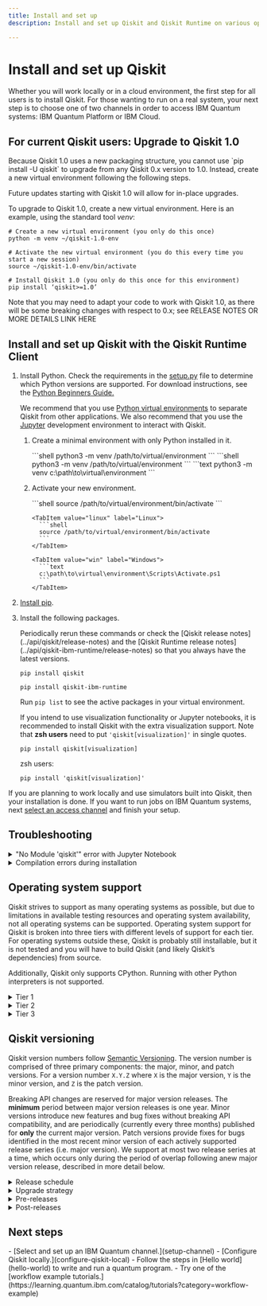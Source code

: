```yaml
---
title: Install and set up
description: Install and set up Qiskit and Qiskit Runtime on various operating systems

---
```

<span id="qiskit-install"></span>
# Install and set up Qiskit

Whether you will work locally or in a cloud environment, the first step for all users is to install Qiskit. For those wanting to run on a real system, your next step is to choose one of two channels in order to access IBM Quantum systems: IBM Quantum Platform or IBM Cloud.

<span id="qiskit-1-upgrade-venv"></span>
## For current Qiskit users: Upgrade to Qiskit 1.0

<Admonition type="info" title="You must create a new virtual environment to install Qiskit 1.0">
  Because Qiskit 1.0 uses a new packaging structure, you cannot use `pip install -U qiskit` to upgrade from any Qiskit 0.x version to 1.0. Instead, create a new virtual environment following the following steps. 
  
  Future updates starting with Qiskit 1.0 will allow for in-place upgrades.  
</Admonition>

To upgrade to Qiskit 1.0, create a new virtual environment. Here is an example, using the standard tool *venv*:

```shell
# Create a new virtual environment (you only do this once)
python -m venv ~/qiskit-1.0-env

# Activate the new virtual environment (you do this every time you start a new session)
source ~/qiskit-1.0-env/bin/activate

# Install Qiskit 1.0 (you only do this once for this environment)
pip install ‘qiskit>=1.0’
```

Note that you may need to adapt your code to work with Qiskit 1.0, as there will be some breaking changes with respect to 0.x; see RELEASE NOTES OR MORE DETAILS LINK HERE


<span id="local"></span>
## Install and set up Qiskit with the Qiskit Runtime Client

1. Install Python. Check the requirements in the [setup.py](https://github.com/Qiskit/qiskit/blob/main/setup.py) file to determine which Python versions are supported.  For download instructions, see the [Python Beginners Guide.](https://wiki.python.org/moin/BeginnersGuide/Download)

    We recommend that you use [Python virtual environments](https://docs.python.org/3.10/tutorial/venv.html) to separate Qiskit from other applications.  We also recommend that you use the [Jupyter](https://jupyter.org/install) development environment to interact with Qiskit.

    1. Create a minimal environment with only Python installed in it.

        <OperatingSystemTabs>
          <TabItem value="mac" label="macOS">
            ```shell
            python3 -m venv /path/to/virtual/environment
            ```
          </TabItem>

          <TabItem value="linux" label="Linux">
            ```shell
            python3 -m venv /path/to/virtual/environment
            ```
          </TabItem>

          <TabItem value="win" label="Windows">
            ```text
            python3 -m venv c:\path\to\virtual\environment
            ```
          </TabItem>
         </OperatingSystemTabs>

    1. Activate your new environment.

         <OperatingSystemTabs>
           <TabItem value="mac" label="macOS">
             ```shell
             source /path/to/virtual/environment/bin/activate
             ```
           </TabItem>

           <TabItem value="linux" label="Linux">
             ```shell
             source /path/to/virtual/environment/bin/activate
             ```
           </TabItem>

           <TabItem value="win" label="Windows">
             ```text
             c:\path\to\virtual\environment\Scripts\Activate.ps1
             ```
           </TabItem>
         </OperatingSystemTabs>

1. [Install pip](https://pip.pypa.io/en/stable/installation/).
1. Install the following packages.

      <Admonition type="note">
          Periodically rerun these commands or check the [Qiskit release notes](../api/qiskit/release-notes) and the [Qiskit Runtime release notes](../api/qiskit-ibm-runtime/release-notes) so that you always have the latest versions.
      </Admonition>

      ```shell
      pip install qiskit
      ```

      ```shell
      pip install qiskit-ibm-runtime
      ```

      Run `pip list` to see the active packages in your virtual environment.

      If you intend to use visualization functionality or Jupyter notebooks, it is recommended to install Qiskit with the extra visualization support. Note that **zsh users** need to put `'qiskit[visualization]'` in single quotes.

      ```shell
      pip install qiskit[visualization]
      ```
      zsh users:

      ```shell
      pip install 'qiskit[visualization]'
      ```

If you are planning to work locally and use simulators built into Qiskit, then your installation is done. If you want to run jobs on IBM Quantum systems, next [select an access channel](setup-channel) and finish your setup.

## Troubleshooting

<details>
  <summary>
    "No Module 'qiskit'" error with Jupyter Notebook
  </summary>
  If you used ``pip install qiskit`` and set up your virtual environment in
  Anaconda, then you may get the ``No Module 'qiskit'`` error when you run a tutorial
  in Jupyter Notebook. If you have not installed Qiskit or set up your
  virtual environment, you can follow the [installation](#qiskit-install) steps.

  The error is caused when trying to import the Qiskit package in an
  environment where Qiskit is not installed. If you launched Jupyter Notebook
  from the Anaconda-Navigator, it is possible that Jupyter Notebook is running
  in the base (root) environment, instead of in your virtual
  environment. Choose a virtual environment in the Anaconda-Navigator from the
  **Applications on** dropdown menu. In this menu, you can see
  all of the virtual environments within Anaconda, and you can
  select the environment where you have Qiskit installed to launch Jupyter
  Notebook.
</details>

<details>
  <summary>
    Compilation errors during installation
  </summary>
  Qiskit depends on a number of other open-source Python packages, which
  are automatically installed when doing ``pip install qiskit``. Depending on
  your system's platform and Python version, it is possible that a particular
  package does not provide pre-built binaries for your system. You can refer
  to [Operating system support](#operating-system-support) for a list of platforms supported by Qiskit, some
  of which may need an extra compiler. In cases where there are
  no precompiled binaries available, ``pip`` will attempt to compile the package
  from source, which in turn might require some extra dependencies that need to
  be installed manually.

  If the output of ``pip install qiskit`` contains similar lines to:

  ```
  Failed building wheel for SOME_PACKAGE
  ...
  build/temp.linux-x86_64-3.5/_openssl.c:498:30: fatal error
  compilation terminated.
  error: command 'x86_64-linux-gnu-gcc' failed with exit status 1
  ```

  please check the documentation of the package that failed to install (in the
  example code, ``SOME_PACKAGE``) for information on how to install the libraries
  needed for compiling from source.
</details>

<span id="os-support"></span>
## Operating system support

Qiskit strives to support as many operating systems as possible, but due to limitations in available testing resources and operating system availability, not all operating systems can be supported. Operating system support for Qiskit is broken into three tiers with different levels of support for each tier. For operating systems outside these, Qiskit is probably still installable, but it is not tested and you will have to build Qiskit (and likely Qiskit’s dependencies) from source.

Additionally, Qiskit only supports CPython. Running with other Python interpreters is not supported.

<details>
  <summary>
    Tier 1
  </summary>
  Tier 1 operating systems are fully tested as part of the development processes to ensure any proposed change will function correctly. Pre-compiled binaries are built, tested, and published to PyPI as part of the release process. Typically, as long as there is a functioning Python environment installed, Qiskit can be installed on these operating systems without needing to install further dependencies.

  Tier 1 operating systems:

  - Linux x86_64 (distributions compatible with the [manylinux 2014](https://www.python.org/dev/peps/pep-0599/) packaging specification).
  - macOS x86_64 (10.12 or later)
  - Windows 64 bit
</details>

<details>
  <summary>
    Tier 2
  </summary>
  Tier 2 operating systems are not tested as part of development process. However, pre-compiled binaries are built, tested, and published to PyPI as part of the release process and these packages can be expected to be installed with just a functioning Python environment.

  Tier 2 operating systems:

  - Linux AArch64 (distributions compatible with the [manylinux 2014](https://www.python.org/dev/peps/pep-0599/) packaging specification)
</details>

<details>
  <summary>
    Tier 3
  </summary>
  Tier 3 operating systems are not tested as part of the development process. Pre-compiled binaries are built and published to PyPI as part of the release process but are not tested. They may not be installable with just a functioning Python environment and might require a C/C++ compiler or additional programs to build dependencies from source as part of the installation process. Support for these operating systems are best effort only.

  Tier 3 operating systems:

  - Linux ppc64le (distributions compatible with the [manylinux 2014](https://www.python.org/dev/peps/pep-0599/)packaging specification)
  - Linux s390x (distributions compatible with the [manylinux 2014](https://www.python.org/dev/peps/pep-0599/) packaging specification)
  - macOS ARM64 (10.15 or newer)
  - Linux i686 (distributions compatible with the [manylinux 2014](https://www.python.org/dev/peps/pep-0599/) packaging specification)
  - Windows 32 bit
</details>

## Qiskit versioning
  Qiskit version numbers follow [Semantic Versioning](https://semver.org/).
  The version number is comprised of three primary components: the major, minor, and
  patch versions. For a version number `X.Y.Z` where `X` is the major version,
  `Y` is the minor version, and `Z` is the patch version.

  Breaking API changes are reserved for major version releases. The **minimum**
  period between major version releases is one year. Minor versions introduce
  new features and bug fixes without breaking API compatibility, and are
  periodically (currently every three months) published for **only** the
  current major version. Patch versions provide fixes for bugs identified in
  the most recent minor version of each actively supported release series (i.e.
  major version). We support at most two release series at a time, which occurs
  only during the period of overlap following anew major version release,
  described in more detail below.


<details>
  <summary>
    Release schedule
  </summary>
  A tentative release schedule is included below:

  ![](/images/start/install/release_schedule.png)

  For an up-to-date release schedule, refer to the Qiskit Github project's
  [milestones list](https://github.com/Qiskit/qiskit/milestones), which will always
  contain the current release plan.

  With the release of a new major version, the previous major version is supported
  for at least 6 months; only bug and security fixes will be accepted during this
  time and only patch releases will be published for this major version. A final
  patch version will be published when support is dropped, and that release will
  also document the end of support for that major version series. A longer
  support window is needed for the previous major version as this gives downstream
  consumers of Qiskit a chance to migrate not only their code but also their
  users. We do not recommended for a downstream library that
  depends on Qiskit to bump its minimum Qiskit version to a new
  major version release immediately because its user base will also need a chance
  to migrate to the new API changes. Having an extended support window
  for the previous major Qiskit version gives downstream projects time to fix
  compatibility with the next major version. Downstream projects can provide
  support for two release series at a time to give their users a migration path.

  For the purposes of semantic versioning, the Qiskit public API is considered
  any documented module, class, function, or method that is not marked as private
  (with a `_` prefix). However, there can be explicit exceptions made in the case
  of specific documented APIs. In such cases these APIs will be clearly documented
  as not being considered stable interfaces yet, and a user-visible warning will be
  actively emitted on any use of these unstable interfaces. Additionally, in some
  situations an interface marked as private will be considered part of the public
  API. Typically this only occurs in two cases: either an abstract interface
  definition where subclasses are intended to override/implement a private method
  as part of defining an implementation of the interface, or advanced-usage
  low-level methods that have stable interfaces but are not considered safe to use,
  as the burden is on the user to uphold the class/safety invariants themselves
  (the canonical example of this is the `QuantumCircuit._append` method).

  The supported Python versions, minimum supported Rust version (for building
  Qiskit from source), and any Python package dependencies (including the minimum
  supported versions of dependencies) used by Qiskit are not part of the backwards
  compatibility guarantees and may change during any release. Only minor or major
  version releases will raise minimum requirements for using or building Qiskit
  (including adding new dependencies), but patch fixes might include support for
  new versions of Python or other dependencies. Usually the minimum version of a
  dependency is only increased when older dependency versions go out of support or
  when it is not possible to maintain compatibility with the latest release of the
  dependency and the older version.
</details>


<details>
  <summary>
  Upgrade strategy
  </summary>
  Whenever a new major version is released, the recommended upgrade path
  is to first upgrade to use the most recent minor version on the previous major
  version. Shortly before a new major version, a final minor version will
  be published. This final minor version release `M.N+1.0` is equivalent to
  `M.N.0` but with warnings and deprecations for any API changes that are
  made on the new major version series.

  For example, immediately proceeding the 1.0.0 release, a 0.46.0 release will be
  published. The 0.46.0 release will be equivalent to the 0.45.0 release but with
  additional deprecation warnings that document the API changes that were made as
  part of the 1.0.0 release. This pattern will be used for any future major
  version releases.

  As a user of Qiskit, it's recommended that you first upgrade to this final minor
  version first, so you can see any deprecation warnings and adjust your Qiskit
  usage ahead of time before trying a potentially breaking release. The previous
  major version will be supported for at least six months to give sufficient time
  to upgrade. A typical pattern to manage this is to pin the max version to
  avoid using the next major release series until you're sure of compatibility.
  For example, specifying in a requirements file `qiskit<2` when the current
  major Qiskit version is 1 will ensure that you're using a version of Qiskit
  that won't have breaking API changes.

  Pre-emptively capping the version less than the next major version is necessary
  to ensure you get a chance to see deprecation warnings before a
  major version release. The normal release schedule means the last minor
  version release which includes any final deprecation warnings will be released
  shortly before the next major version and `pip` will default to using
  the newest version available unless the version cap is set.
</details>


<details>
<summary>
  Pre-releases
</summary>
  For each minor and major version release Qiskit will publish pre-releases that
  are compatible with [PEP440](https://peps.python.org/pep-0440/). Typically
  these are release candidates of the form `X.Y.0rc1`. The `rc` releases
  will have a finalized API surface and are used to test a prospective release.

  Note that when one of the PEP440 pre-release suffixes (such as `a`, `b`, or `pre`) are
  published, it does not have the same guarantees as an `rc` release, and is
  only a preview release. The API might change between these pre-releases
  and the final release with that version number. For example, `1.0.0pre1` might have
  a different final API than `1.0.0`.
</details>


<details>
<summary>
  Post-releases
</summary>
  If there are issues with the packaging of a given release, a post-release may be
  issued to correct this. These will follow the form `X.Y.Z.1` where the fourth
  integer is used to indicate it is the first post-release of the `X.Y.Z` release.
  For example, the qiskit-terra (the legacy package name for Qiskit) 0.25.2
  release had some issue with the sdist package publishing, and a post-release
  0.25.2.1 was published that corrected this issue. The code was identical, and
  0.25.2.1 only fixed the packaging issue for the release.
</details>

## Next steps

<Admonition type="tip" title="Recommendations">
  -  [Select and set up an IBM Quantum channel.](setup-channel)
  -  [Configure Qiskit locally.](configure-qiskit-local)
  -  Follow the steps in [Hello world](hello-world) to write and run a quantum program.
  -  Try one of the [workflow example tutorials.](https://learning.quantum.ibm.com/catalog/tutorials?category=workflow-example)
</Admonition>
